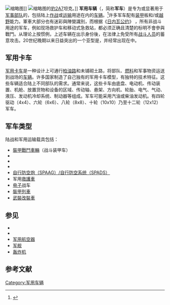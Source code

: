 {{Refimprove|time=2020-11-16T10:49:20+00:00}}
{{专家}}
[[File:Praga_V3S_pic1.JPG|缩略图]]{{tsl|en|Praga V3S||Praga V3S}}]]
[[File:Leopard_2_A7.JPG|缩略图]]的[[豹2型坦克|豹2A7]]坦克。]]
'''军用车辆'''（{{lang-en|military vehicle}}，简称'''军车'''）是专为或显著用于[[軍隊|军事部队]]的，包括陆上[[戰鬥車輛|作战]]或[[补给线|运输]]用途在内的[[载具|车辆]]。<ref name="freedictionary">{{Cite web |url=http://www.thefreedictionary.com/military+vehicle |title='''military vehicle''' definition - TheFreeDictionary By Farlex |accessdate=2020-11-16 |archive-date=2020-10-17 |archive-url=https://web.archive.org/web/20201017111450/https://www.thefreedictionary.com/military+vehicle |dead-url=no }}</ref>许多军车配有[[装甲|装甲]]板和/或[[越野车|越野]]能力。軍車大部分也有迷彩與陣營識別，而根据《[[日内瓦公约|日内瓦公约]]》 ，所有非战斗用途的军车，例如现场救护车和移动式急救站，都必须正确且清楚的标明不會參與戰鬥。从理论上按惯例，上述车辆在出示身份後，在法律上免受所有[[战斗员|战斗人员]]的蓄意攻击。20世纪晚期以来日益突出的一个亚型是{{tsl|en|improvised fighting vehicle|简易战斗车辆}}，并经常出现在{{tsl|en|irregular warfare|非正規作戰}}中。

== 军用卡车 ==
[[军用卡车|军用卡车]]是一种设计上可通行[[柏油路|柏油路]]和未铺砌土路，将部队、[[燃料|燃料]]和军事物资运送到战场的[[载具|车辆]]。许多国家制造了自己独有的军用卡车模型，有独特的技术特征。这些车辆适合陆上不同部队的需求。通常来说，这些卡车由底盘、电动机、传动装置、机舱、放置货物和设备的区域、传动轴、悬架、方向机、轮胎、电气、气动、液压、发动机冷却系统、制动器等组成。军车可能采用汽油或柴油发动机。有四轮驱动（4x4）、六轮（6x6）、八轮（8x8）、十轮（10x10）乃至十二轮（12x12）军车。

== 军车类型 ==
陆战和军用运输载具包括：

* [[裝甲戰鬥車輛|裝甲戰鬥車輛]]（战斗装甲车）
* {{tsl|en|Reconnaissance vehicle|偵察車}}
* {{tsl|en|Military light utility vehicle|军用轻型多功能车}}
* {{tsl|en|Military engineering vehicle|军事工程车}}
* [[自行防空系统|自行防空炮（SPAAG）/自行防空系统（SPADS）]]
* 军用[[救護車|救護車]]
* [[電子作戰|电子]]战车
* [[裝甲列車|裝甲列車]]
* [[武裝改裝車|武裝改裝車]]

== 参见 ==
*{{tsl|en|List of military vehicles|军车列表}}
*{{tsl|en|List of military trucks|军用卡车列表}}
* [[军用航空器|军用航空器]]
* [[军舰|军舰]]
* [[轰炸机|轰炸机]]

== 参考文献 ==
{{Reflist}}

[[Category:军用车辆|Category:军用车辆]]